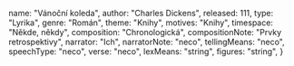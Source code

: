
  name: "Vánoční koleda",
  author: "Charles Dickens",
  released: 111,
  type: "Lyrika",
  genre: "Román",
  theme: "Knihy",
  motives: "Knihy",
  timespace: "Někde, někdy",
  composition: "Chronologická",
  compositionNote: "Prvky retrospektivy",
  narrator: "Ich",
  narratorNote: "neco",
  tellingMeans: "neco",
  speechType: "neco",
  verse: "neco",
  lexMeans: "string",
  figures: "string",
} 

<Title book={book} />

<Book book={book} />

## Postavy

## Děj

<UnknownAuthor />

<GeneralDirection />